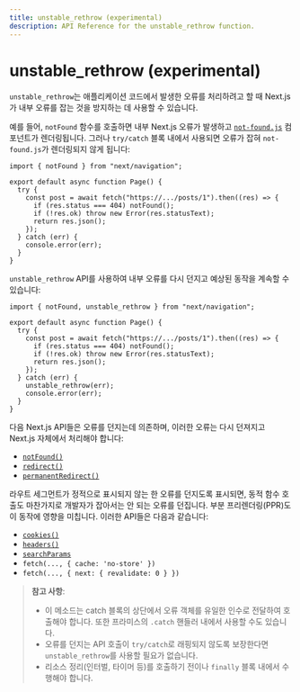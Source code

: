 ```yaml
---
title: unstable_rethrow (experimental)
description: API Reference for the unstable_rethrow function.
---
```


# unstable_rethrow (experimental)

`unstable_rethrow`는 애플리케이션 코드에서 발생한 오류를 처리하려고 할 때 Next.js가 내부 오류를 잡는 것을 방지하는 데 사용할 수 있습니다.

예를 들어, `notFound` 함수를 호출하면 내부 Next.js 오류가 발생하고 [`not-found.js`](/docs/app/api-reference/file-conventions/not-found) 컴포넌트가 렌더링됩니다. 그러나 `try/catch` 블록 내에서 사용되면 오류가 잡혀 `not-found.js`가 렌더링되지 않게 됩니다:

```tsx filename="@/app/ui/component.tsx"
import { notFound } from "next/navigation";

export default async function Page() {
  try {
    const post = await fetch("https://.../posts/1").then((res) => {
      if (res.status === 404) notFound();
      if (!res.ok) throw new Error(res.statusText);
      return res.json();
    });
  } catch (err) {
    console.error(err);
  }
}
```

`unstable_rethrow` API를 사용하여 내부 오류를 다시 던지고 예상된 동작을 계속할 수 있습니다:

```tsx filename="@/app/ui/component.tsx"
import { notFound, unstable_rethrow } from "next/navigation";

export default async function Page() {
  try {
    const post = await fetch("https://.../posts/1").then((res) => {
      if (res.status === 404) notFound();
      if (!res.ok) throw new Error(res.statusText);
      return res.json();
    });
  } catch (err) {
    unstable_rethrow(err);
    console.error(err);
  }
}
```

다음 Next.js API들은 오류를 던지는데 의존하며, 이러한 오류는 다시 던져지고 Next.js 자체에서 처리해야 합니다:

- [`notFound()`](/docs/app/api-reference/functions/not-found)
- [`redirect()`](/docs/app/building-your-application/routing/redirecting#redirect-function)
- [`permanentRedirect()`](/docs/app/building-your-application/routing/redirecting#permanentredirect-function)

라우트 세그먼트가 정적으로 표시되지 않는 한 오류를 던지도록 표시되면, 동적 함수 호출도 마찬가지로 개발자가 잡아서는 안 되는 오류를 던집니다. 부분 프리렌더링(PPR)도 이 동작에 영향을 미칩니다. 이러한 API들은 다음과 같습니다:

- [`cookies()`](/docs/app/api-reference/functions/cookies)
- [`headers()`](/docs/app/api-reference/functions/headers)
- [`searchParams`](/docs/app/api-reference/file-conventions/page#searchparams-optional)
- `fetch(..., { cache: 'no-store' })`
- `fetch(..., { next: { revalidate: 0 } })`

> **참고 사항**:
>
> - 이 메소드는 catch 블록의 상단에서 오류 객체를 유일한 인수로 전달하여 호출해야 합니다. 또한 프라미스의 `.catch` 핸들러 내에서 사용할 수도 있습니다.
> - 오류를 던지는 API 호출이 `try/catch`로 래핑되지 않도록 보장한다면 `unstable_rethrow`를 사용할 필요가 없습니다.
> - 리소스 정리(인터벌, 타이머 등)를 호출하기 전이나 `finally` 블록 내에서 수행해야 합니다.
